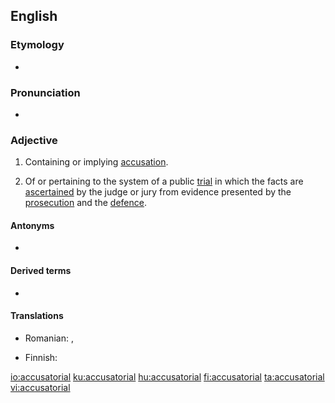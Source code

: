 ==English==

===Etymology===
* {{suffix|accusatory|ial|lang=en}}

===Pronunciation===
* {{a|US}} {{IPA|/ə.ˌkju.zə.ˈtɔɹ.i.əl/|lang=en}}

===Adjective===
{{en-adj}}

# Containing or implying [[accusation]].
# {{lb|en|legal}} Of or pertaining to the system of a public [[trial]] in which the facts are [[ascertain|ascertained]] by the judge or jury from evidence presented by the [[prosecution]] and the [[defence]].

====Antonyms====
* {{l|en|inquisitorial}}

====Derived terms====
* {{l|en|accusatorially}}

====Translations====
{{trans-top|Containing or implying accusation}}
{{trans-mid}}
* Romanian: {{t|ro|acuzatorial}}, {{t+|ro|acuzator}}
{{trans-bottom}}

{{trans-top|Of or pertaining to the public trial system}}
* Finnish: {{t+|fi|akkusatorinen}}
{{trans-mid}}
{{trans-bottom}}

[[io:accusatorial]]
[[ku:accusatorial]]
[[hu:accusatorial]]
[[fi:accusatorial]]
[[ta:accusatorial]]
[[vi:accusatorial]]